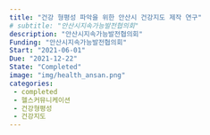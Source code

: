 ```yaml
---
title: "건강 형평성 파악을 위한 안산시 건강지도 제작 연구"
# subtitle: "안산시지속가능발전협의회"
description: "안산시지속가능발전협의회"
Funding: "안산시지속가능발전협의회"
Start: "2021-06-01"
Due: "2021-12-22"
State: "Completed"
image: "img/health_ansan.png"
categories:
 - completed
 - 헬스커뮤니케이션
 - 건강형평성
 - 건강지도
---
```


::: {style="font-family: \"NanumMyeongjo\", sans-serif;"}



:::
